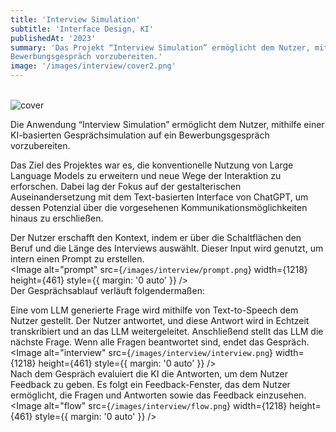 ```yaml
---
title: 'Interview Simulation'
subtitle: 'Interface Design, KI'
publishedAt: '2023'
summary: 'Das Projekt “Interview Simulation” ermöglicht dem Nutzer, mithilfe einer KI-basierten Gesprächsimulation auf ein 
Bewerbungsgespräch vorzubereiten.'
image: '/images/interview/cover2.png'
---
```


<br/>
<Image
  alt="cover"
  src={`/images/interview/cover.png`}
  width={1218}
  height={461}
  style={{ margin: '0 auto' }}
/>
<br/>

Die Anwendung “Interview Simulation” ermöglicht dem Nutzer, mithilfe einer KI-basierten Gesprächsimulation auf ein 
Bewerbungsgespräch vorzubereiten. 

Das Ziel des Projektes war es, die konventionelle Nutzung von Large Language Models zu erweitern 
und neue Wege der Interaktion zu erforschen. Dabei lag der Fokus auf der gestalterischen 
Auseinandersetzung mit dem Text-basierten Interface von ChatGPT, um dessen Potenzial 
über die vorgesehenen Kommunikationsmöglichkeiten hinaus zu erschließen.

Der Nutzer erschafft den Kontext, indem er über die Schaltflächen den Beruf und die Länge 
des Interviews auswählt. 
Dieser Input wird genutzt, um intern einen Prompt zu erstellen.
<br/>
<Image
  alt="prompt"
  src={`/images/interview/prompt.png`}
  width={1218}
  height={461}
  style={{ margin: '0 auto' }}
/>
<br/>
Der Gesprächsablauf verläuft folgendermaßen:

Eine vom LLM generierte Frage wird mithilfe von Text-to-Speech dem 
Nutzer gestellt. Der Nutzer antwortet, und diese Antwort wird in 
Echtzeit transkribiert und an das LLM weitergeleitet. Anschließend 
stellt das LLM die nächste Frage. Wenn alle Fragen beantwortet sind, 
endet das Gespräch.
<br/>
<Image
  alt="interview"
  src={`/images/interview/interview.png`}
  width={1218}
  height={461}
  style={{ margin: '0 auto' }}
/>
<br/>
Nach dem Gespräch evaluiert die KI die Antworten, um dem Nutzer Feedback
zu geben. Es folgt ein Feedback-Fenster, das dem Nutzer 
ermöglicht, die Fragen und Antworten sowie das Feedback einzusehen.
<br/>
<Image
  alt="flow"
  src={`/images/interview/flow.png`}
  width={1218}
  height={461}
  style={{ margin: '0 auto' }}
/>
